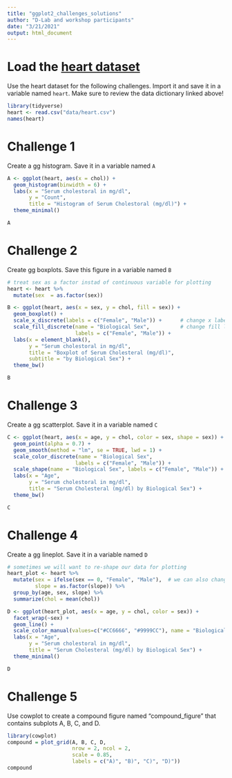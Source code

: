 ```yaml
---
title: "ggplot2_challenges_solutions"
author: "D-Lab and workshop participants"
date: "3/21/2021"
output: html_document
---
```


# Load the [heart dataset](http://search.r-project.org/library/kmed/html/heart.html)

Use the heart dataset for the following challenges. Import it and save it in a variable named `heart`. Make sure to review the data dictionary linked above!

```r
library(tidyverse)
heart <- read.csv("data/heart.csv")
names(heart)
```


# Challenge 1 

Create a gg histogram. Save it in a variable named `A`

```r
A <- ggplot(heart, aes(x = chol)) +
  geom_histogram(binwidth = 6) +    
  labs(x = "Serum cholestoral in mg/dl",
       y = "Count",
       title = "Histogram of Serum Cholestoral (mg/dl)") +
  theme_minimal()

A
```

# Challenge 2 

Create gg boxplots. Save this figure in a variable named `B`

```r
# treat sex as a factor instad of continuous variable for plotting
heart <- heart %>%
  mutate(sex  = as.factor(sex))

B <- ggplot(heart, aes(x = sex, y = chol, fill = sex)) + 
  geom_boxplot() +
  scale_x_discrete(labels = c("Female", "Male")) +      # change x labels
  scale_fill_discrete(name = "Biological Sex",          # change fill legend labels
                      labels = c("Female", "Male")) +
  labs(x = element_blank(),
       y = "Serum cholestoral in mg/dl",
       title = "Boxplot of Serum Cholesteral (mg/dl)",
       subtitle = "by Biological Sex") +
  theme_bw()

B
```

# Challenge 3

Create a gg scatterplot. Save it in a variable named `C`

```r
C <- ggplot(heart, aes(x = age, y = chol, color = sex, shape = sex)) +
  geom_point(alpha = 0.7) +
  geom_smooth(method = "lm", se = TRUE, lwd = 1) +
  scale_color_discrete(name = "Biological Sex",                        # change color legend labels
                      labels = c("Female", "Male")) +
  scale_shape(name = "Biological Sex", labels = c("Female", "Male")) + # change shape legend labels
  labs(x = "Age",
       y = "Serum cholestoral in mg/dl",
       title = "Serum Cholesteral (mg/dl) by Biological Sex") +
  theme_bw() 

C
```

# Challenge 4

Create a gg lineplot. Save it in a variable named `D`

```r
# sometimes we will want to re-shape our data for plotting
heart_plot <- heart %>%
  mutate(sex = ifelse(sex == 0, "Female", "Male"),  # we can also change labels in the data instead of in ggplot
         slope = as.factor(slope)) %>%
  group_by(age, sex, slope) %>%
  summarize(chol = mean(chol))

D <- ggplot(heart_plot, aes(x = age, y = chol, color = sex)) +
  facet_wrap(~sex) +
  geom_line() +
  scale_color_manual(values=c("#CC6666", "#9999CC"), name = "Biological Sex") + 
  labs(x = "Age",
       y = "Serum cholestoral in mg/dl",
       title = "Serum Cholesteral (mg/dl) by Biological Sex") +
  theme_minimal()

D
```

# Challenge 5 

Use cowplot to create a compound figure named "compound_figure" that contains subplots A, B, C, and D.

```r
library(cowplot)
compound = plot_grid(A, B, C, D, 
                     nrow = 2, ncol = 2,
                     scale = 0.85, 
                     labels = c("A)", "B)", "C)", "D)"))
compound
```


